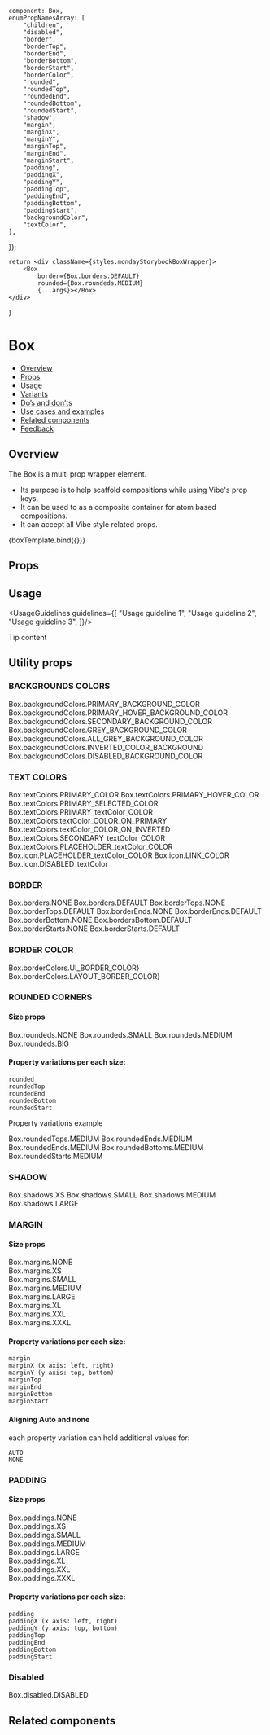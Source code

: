 
    component: Box,
    enumPropNamesArray: [
        "children",
        "disabled",
        "border",
        "borderTop",
        "borderEnd",
        "borderBottom",
        "borderStart",
        "borderColor",
        "rounded",
        "roundedTop",
        "roundedEnd",
        "roundedBottom",
        "roundedStart",
        "shadow",
        "margin",
        "marginX",
        "marginY",
        "marginTop",
        "marginEnd",
        "marginStart",
        "padding",
        "paddingX",
        "paddingY",
        "paddingTop",
        "paddingEnd",
        "paddingBottom",
        "paddingStart",
        "backgroundColor",
        "textColor",
    ],
});

<Meta
    title="Layout/Box"
    component={Box}
    argTypes={metaSettings.argTypes}
    decorators={metaSettings.decorators}
/>

<!--- Component template -->

    return <div className={styles.mondayStorybookBoxWrapper}>
        <Box
            border={Box.borders.DEFAULT}
            rounded={Box.roundeds.MEDIUM}
            {...args}></Box>
    </div>
}

<!--- Component documentation -->

# Box
- [Overview](#overview)
- [Props](#props)
- [Usage](#usage)
- [Variants](#variants)
- [Do’s and don’ts](#dos-and-donts)
- [Use cases and examples](#use-cases-and-examples)
- [Related components](#related-components)
- [Feedback](#feedback)

## Overview
The Box is a multi prop wrapper element.
* Its purpose is to help scaffold compositions while using Vibe's prop keys.
* It can be used to as a composite container for atom based compositions.
* It can accept all Vibe style related props.

<Canvas>
    <Story name="Overview"
           args={{children: "Box composite component"}}>
        {boxTemplate.bind({})}
    </Story>
</Canvas>

## Props
<ArgsTable of={Box}/>

## Usage
<UsageGuidelines guidelines={[
    "Usage guideline 1",
    "Usage guideline 2",
    "Usage guideline 3",
]}/>

<Tip title="Not what you were looking for?">Tip content</Tip>

## Utility props

### BACKGROUNDS COLORS
<Canvas>
    <Story name="Background colors">
        <div className={styles.mondayStorybookBoxWrapper}>
            <Box
                backgroundColor={Box.backgroundColors.PRIMARY_BACKGROUND_COLOR}
            >Box.backgroundColors.PRIMARY_BACKGROUND_COLOR</Box>
            <Box
                backgroundColor={Box.backgroundColors.PRIMARY_HOVER_BACKGROUND_COLOR}
            >Box.backgroundColors.PRIMARY_HOVER_BACKGROUND_COLOR</Box>
            <Box
                backgroundColor={Box.backgroundColors.SECONDARY_BACKGROUND_COLOR}
            >Box.backgroundColors.SECONDARY_BACKGROUND_COLOR</Box>
            <Box
                backgroundColor={Box.backgroundColors.GREY_BACKGROUND_COLOR}
            >Box.backgroundColors.GREY_BACKGROUND_COLOR</Box>
            <Box
                backgroundColor={Box.backgroundColors.ALL_GREY_BACKGROUND_COLOR}
            >Box.backgroundColors.ALL_GREY_BACKGROUND_COLOR</Box>
            <Box
                backgroundColor={Box.backgroundColors.INVERTED_COLOR_BACKGROUND}
            >Box.backgroundColors.INVERTED_COLOR_BACKGROUND</Box>
            <Box
                backgroundColor={Box.backgroundColors.DISABLED_BACKGROUND_COLOR}
            >Box.backgroundColors.DISABLED_BACKGROUND_COLOR</Box>
        </div>
    </Story>
</Canvas>

### TEXT COLORS
<Canvas>
    <Story name="Text Colors">
        <div className={styles.mondayStorybookBoxWrapper}>
            <Box
                textColor={Box.textColors.PRIMARY_COLOR}
            >Box.textColors.PRIMARY_COLOR</Box>
            <Box
                textColor={Box.textColors.PRIMARY_HOVER_COLOR}
            >Box.textColors.PRIMARY_HOVER_COLOR</Box>
            <Box
                textColor={Box.textColors.PRIMARY_SELECTED_COLOR}
            >Box.textColors.PRIMARY_SELECTED_COLOR</Box>
            <Box
                textColor={Box.textColors.PRIMARY_TEXT_COLOR}
            >Box.textColors.PRIMARY_textColor_COLOR</Box>
            <Box
                backgroundColor={Box.backgroundColors.INVERTED_COLOR_BACKGROUND}
                textColor={Box.textColors.TEXT_COLOR_ON_PRIMARY}
            >Box.textColors.textColor_COLOR_ON_PRIMARY</Box>
            <Box
                backgroundColor={Box.backgroundColors.INVERTED_COLOR_BACKGROUND}
                textColor={Box.textColors.TEXT_COLOR_ON_INVERTED}
            >Box.textColors.textColor_COLOR_ON_INVERTED</Box>
            <Box
                textColor={Box.textColors.SECONDARY_TEXT_COLOR}
            >Box.textColors.SECONDARY_textColor_COLOR</Box>
            <Box
                textColor={Box.textColors.PLACEHOLDER_TEXT_COLOR}
            >Box.textColors.PLACEHOLDER_textColor_COLOR</Box>
            <Box
                textColor={Box.textColors.ICON_TEXT_COLOR}
            >Box.icon.PLACEHOLDER_textColor_COLOR</Box>
            <Box
                textColor={Box.textColors.LINK_COLOR}
            >Box.icon.LINK_COLOR</Box>
            <Box
                textColor={Box.textColors.DISABLED_TEXT}
            >Box.icon.DISABLED_textColor</Box>
        </div>
    </Story>
</Canvas>

### BORDER

<Canvas>
    <Story name="Border ">
        <div className={styles.mondayStorybookBoxWrapper}>
            <Box
                border={Box.borders.NONE}
            >Box.borders.NONE</Box>
            <Box
                border={Box.borders.DEFAULT}
            >Box.borders.DEFAULT</Box>
            <Box
                border={Box.borders.DEFAULT}
                borderTop={Box.borderTops.NONE}
            >Box.borderTops.NONE</Box>
            <Box
                borderTop={Box.borderTops.DEFAULT}
            >Box.borderTops.DEFAULT</Box>
            <Box
                border={Box.borders.DEFAULT}
                borderEnd={Box.borderEnds.NONE}
            >Box.borderEnds.NONE</Box>
            <Box
                borderEnd={Box.borderEnds.DEFAULT}
            >Box.borderEnds.DEFAULT</Box>
            <Box
                border={Box.borders.DEFAULT}
                borderBottom={Box.borderBottoms.NONE}
            >Box.borderBottom.NONE</Box>
            <Box
                borderBottom={Box.borderBottoms.DEFAULT}
            >Box.bordersBottom.DEFAULT</Box>
            <Box
                border={Box.borders.DEFAULT}
                borderStart={Box.borderStarts.NONE}
            >Box.borderStarts.NONE</Box>
            <Box
                borderStart={Box.borderStarts.DEFAULT}
            >Box.borderStarts.DEFAULT</Box>
        </div>
    </Story>
</Canvas>

### BORDER COLOR
<Canvas>
    <Story name="Border Color">
        <div className={styles.mondayStorybookBoxWrapper}>
            <Box
                border={Box.borders.DEFAULT}
                borderColor={Box.borderColors.UI_BORDER_COLOR}
            >Box.borderColors.UI_BORDER_COLOR}</Box>
            <Box
                border={Box.borders.DEFAULT}
                borderColor={Box.borderColors.LAYOUT_BORDER_COLOR}
            >Box.borderColors.LAYOUT_BORDER_COLOR}</Box>
        </div>
    </Story>
</Canvas>

### ROUNDED CORNERS
#### Size props
<Canvas>
    <Story name="Round Corners">
        <div className={styles.mondayStorybookBoxWrapper}>
            <Box
                border={Box.borders.DEFAULT}
                rounded={Box.roundeds.NONE}
            >Box.roundeds.NONE</Box>
            <Box
                border={Box.borders.DEFAULT}
                rounded={Box.roundeds.SMALL}
            >Box.roundeds.SMALL</Box>
            <Box
                border={Box.borders.DEFAULT}
                rounded={Box.roundeds.MEDIUM}
            >Box.roundeds.MEDIUM</Box>
            <Box
                border={Box.borders.DEFAULT}
                rounded={Box.roundeds.BIG}
            >Box.roundeds.BIG</Box>
        </div>
    </Story>
</Canvas>

#### Property variations per each size:
```
rounded
roundedTop
roundedEnd
roundedBottom
roundedStart
```

Property variations example
<Preview>
    <div className={styles.mondayStorybookBoxWrapper}>
        <Box
            border={Box.borders.DEFAULT}
            roundedTop={Box.roundedTops.MEDIUM}
        >Box.roundedTops.MEDIUM</Box>
        <Box
            border={Box.borders.DEFAULT}
            roundedEnd={Box.roundedEnds.MEDIUM}
        >Box.roundedEnds.MEDIUM</Box>
        <Box
            border={Box.borders.DEFAULT}
            roundedEnd={Box.roundedEnds.MEDIUM}
        >Box.roundedEnds.MEDIUM</Box>
        <Box
            border={Box.borders.DEFAULT}
            roundedBottom={Box.roundedBottoms.MEDIUM}
        >Box.roundedBottoms.MEDIUM</Box>
        <Box
            border={Box.borders.DEFAULT}
            roundedStart={Box.roundedStarts.MEDIUM}
        >Box.roundedStarts.MEDIUM</Box>
    </div>
</Preview>

### SHADOW
<Canvas>
    <Story name="Shadow">
        <div className={styles.mondayStorybookBoxWrapper}>
            <Box
                shadow={Box.shadows.XS}
            >Box.shadows.XS</Box>
            <Box
                shadow={Box.shadows.SMALL}
            >Box.shadows.SMALL</Box>
            <Box
                shadow={Box.shadows.MEDIUM}
            >Box.shadows.MEDIUM</Box>
            <Box
                shadow={Box.shadows.LARGE}
            >Box.shadows.LARGE</Box>
        </div>
    </Story>
</Canvas>

### MARGIN

#### Size props
<Canvas>
    <Story name="Margin">
        <div className={styles.mondayStorybookBoxWrapper}>
            <div className={styles.mondayStorybookBoxMarginWrapper}>
                <Box
                    backgroundColor={Box.backgroundColors.PRIMARY_BACKGROUND_COLOR}
                    border={Box.borders.DEFAULT}
                    margin={Box.margins.NONE}
                >Box.margins.NONE</Box>
            </div>
            <div className={styles.mondayStorybookBoxMarginWrapper}>
                <Box
                    backgroundColor={Box.backgroundColors.PRIMARY_BACKGROUND_COLOR}
                    border={Box.borders.DEFAULT}
                    margin={Box.margins.XS}
                >Box.margins.XS</Box>
            </div>
            <div className={styles.mondayStorybookBoxMarginWrapper}>
                <Box
                    backgroundColor={Box.backgroundColors.PRIMARY_BACKGROUND_COLOR}
                    border={Box.borders.DEFAULT}
                    margin={Box.margins.SMALL}
                >Box.margins.SMALL</Box>
            </div>
            <div className={styles.mondayStorybookBoxMarginWrapper}>
                <Box
                    backgroundColor={Box.backgroundColors.PRIMARY_BACKGROUND_COLOR}
                    border={Box.borders.DEFAULT}
                    margin={Box.margins.MEDIUM}
                >Box.margins.MEDIUM</Box>
            </div>
            <div className={styles.mondayStorybookBoxMarginWrapper}>
                <Box
                    backgroundColor={Box.backgroundColors.PRIMARY_BACKGROUND_COLOR}
                    border={Box.borders.DEFAULT}
                    margin={Box.margins.LARGE}
                >Box.margins.LARGE</Box>
            </div>
            <div className={styles.mondayStorybookBoxMarginWrapper}>
                <Box
                    backgroundColor={Box.backgroundColors.PRIMARY_BACKGROUND_COLOR}
                    border={Box.borders.DEFAULT}
                    margin={Box.margins.XL}
                >Box.margins.XL</Box>
            </div>
            <div className={styles.mondayStorybookBoxMarginWrapper}>
                <Box
                    backgroundColor={Box.backgroundColors.PRIMARY_BACKGROUND_COLOR}
                    border={Box.borders.DEFAULT}
                    margin={Box.margins.XXL}
                >Box.margins.XXL</Box>
            </div>
            <div className={styles.mondayStorybookBoxMarginWrapper}>
                <Box
                    backgroundColor={Box.backgroundColors.PRIMARY_BACKGROUND_COLOR}
                    border={Box.borders.DEFAULT}
                    margin={Box.margins.XXXL}
                >Box.margins.XXXL</Box>
            </div>
        </div>
    </Story>
</Canvas>

#### Property variations per each size:
```
margin
marginX (x axis: left, right)
marginY (y axis: top, bottom)
marginTop
marginEnd
marginBottom
marginStart
```

#### Aligning Auto and none
each property variation can hold additional values for:
````
AUTO
NONE
````

### PADDING

#### Size props
<Canvas>
    <Story name="Padding">
        <div className={styles.mondayStorybookBoxWrapper}>
            <div className={styles.mondayStorybookBoxPaddingWrapper}>
                <Box
                    border={Box.borders.DEFAULT}
                    padding={Box.paddings.NONE}
                >
                    <div className={styles.mondayStorybookBoxPaddingInner}>Box.paddings.NONE</div>
                </Box>
            </div>
            <div className={styles.mondayStorybookBoxPaddingWrapper}>
                <Box
                    border={Box.borders.DEFAULT}
                    padding={Box.paddings.XS}
                >
                    <div className={styles.mondayStorybookBoxPaddingInner}>Box.paddings.XS</div>
                </Box>
            </div>
            <div className={styles.mondayStorybookBoxPaddingWrapper}>
                <Box
                    border={Box.borders.DEFAULT}
                    padding={Box.paddings.SMALL}
                >
                    <div className={styles.mondayStorybookBoxPaddingInner}>Box.paddings.SMALL</div>
                </Box>
            </div>
            <div className={styles.mondayStorybookBoxPaddingWrapper}>
                <Box
                    border={Box.borders.DEFAULT}
                    padding={Box.paddings.MEDIUM}
                >
                    <div className={styles.mondayStorybookBoxPaddingInner}>Box.paddings.MEDIUM</div>
                </Box>
            </div>
            <div className={styles.mondayStorybookBoxPaddingWrapper}>
                <Box
                    border={Box.borders.DEFAULT}
                    padding={Box.paddings.LARGE}
                >
                    <div className={styles.mondayStorybookBoxPaddingInner}>Box.paddings.LARGE</div>
                </Box>
            </div>
            <div className={styles.mondayStorybookBoxPaddingWrapper}>
                <Box
                    border={Box.borders.DEFAULT}
                    padding={Box.paddings.XL}
                >
                    <div className={styles.mondayStorybookBoxPaddingInner}>Box.paddings.XL</div>
                </Box>
            </div>
            <div className={styles.mondayStorybookBoxPaddingWrapper}>
                <Box
                    border={Box.borders.DEFAULT}
                    padding={Box.paddings.XXL}
                >
                    <div className={styles.mondayStorybookBoxPaddingInner}>Box.paddings.XXL</div>
                </Box>
            </div>
            <div className={styles.mondayStorybookBoxPaddingWrapper}>
                <Box
                    border={Box.borders.DEFAULT}
                    padding={Box.paddings.XXXL}
                >
                    <div className={styles.mondayStorybookBoxPaddingInner}>Box.paddings.XXXL</div>
                </Box>
            </div>
        </div>
    </Story>
</Canvas>

#### Property variations per each size:
```
padding
paddingX (x axis: left, right)
paddingY (y axis: top, bottom)
paddingTop
paddingEnd
paddingBottom
paddingStart
```

### Disabled
<Canvas>
    <Story name="Disabled">
        <div className={styles.mondayStorybookBoxWrapper}>
            <Box
                disabled>Box.disabled.DISABLED</Box>
        </div>
    </Story>
</Canvas>

## Related components

<RelatedComponents componentsNames={[]}/>